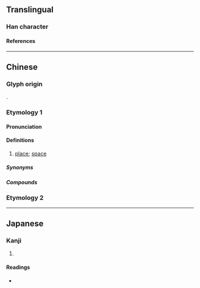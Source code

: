 {{character info/new}}
==Translingual==

===Han character===
{{Han char|rn=32|rad=土|as=08|sn=11|four=43181|canj=GJMO|ids=⿰土定}}

====References====
{{Han ref|kx=0230.160|dkj=05157|dj=0466.260|hdz=10458.030|uh=57DE}}

----

==Chinese==

===Glyph origin===
{{Han compound|土|定|ls=psc|c1=s|c2=p|t1=land|no_och2=1}}.

===Etymology 1===
{{zh-forms|alt=碇,定}}
{{rfe|zh|埞方 - by assimilation in 地方?}}

====Pronunciation====
{{zh-pron
|c=deng6
|cat=n
}}

====Definitions====
{{zh-hanzi}}

# {{lb|zh|Cantonese}} [[place]]; [[space]]
#: {{zh-x|你 啲 嘢 多 到 冇 埞 躉 㗎 喇。|You have so much stuff that there is no '''space''' to put them.|C}}
#: {{zh-x|有 錢 冇 埞 使|to have money but have no'''where''' to spend it|C}}

=====Synonyms=====
{{zh-dial|地方}}

=====Compounds=====
{{zh-der|阻埞|知埞|有氣冇埞唞|買棺材唔知埞}}

===Etymology 2===
{{zh-see|堤|v}}

----

==Japanese==

===Kanji===
{{ja-kanji|grade=|rs=土08}}

# {{rfdef|ja|sort=土08}}

====Readings====
* {{ja-readings|on=[[てい]] (tei)|kun=[[つつみ]] (tsutsumi)}}